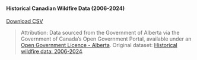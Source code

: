 #### Historical Canadian Wildfire Data (2006-2024)

<div class="button-container">
  <a href="datasets/wildfire.csv" download class="download-button">
    Download CSV
  </a>
</div>

> Attribution: Data sourced from the Government of Alberta via the Government of Canada's Open Government Portal, available under an [Open Government Licence - Alberta](https://open.alberta.ca/licence). Original dataset: [Historical wildfire data: 2006-2024](https://open.canada.ca/data/en/dataset/a221e7a0-4f46-4be7-9c5a-e29de9a3447e).